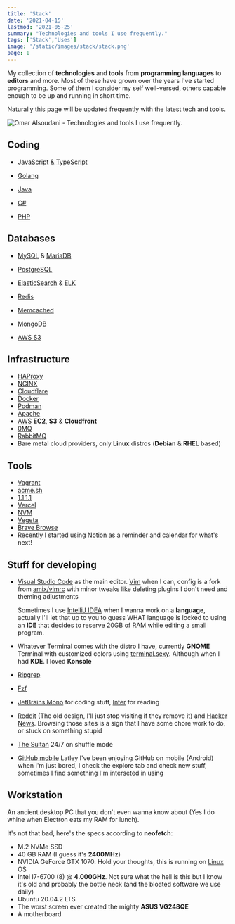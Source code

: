 ```yaml
---
title: 'Stack'
date: '2021-04-15'
lastmod: '2021-05-25'
summary: "Technologies and tools I use frequently."
tags: ['Stack','Uses']
image: '/static/images/stack/stack.png'
page: 1
---
```


My collection of **technologies** and **tools** from **programming languages** to **editors** and more. Most of these have grown over the years I've started programming. Some of them I consider my self well-versed, others capable enough to be up and running in short time.

Naturally this page will be updated frequently with the latest tech and tools.

![Omar Alsoudani - Technologies and tools I use frequently.](/static/images/writing/stack/stack.png)

## Coding

- [JavaScript](https://pbs.twimg.com/media/ChnulxvW0AEUs1J?format=jpg&name=large) & [TypeScript](https://www.typescriptlang.org/)
  
- [Golang](https://golang.org/)
  
- [Java](https://spring.io/projects/spring-boot)
  
- [C#](https://dotnet.microsoft.com/download/)
  
- [PHP](https://i.imgur.com/VgqoCKW.png)

## Databases

- [MySQL](https://www.mysql.com/) & [MariaDB](https://mariadb.org/)
  
- [PostgreSQL](https://www.postgresql.org/)
  
- [ElasticSearch](https://www.elastic.co/) & [ELK](https://www.elastic.co/what-is/elk-stack)
  
- [Redis](https://redis.io/)
  
- [Memcached](https://memcached.org/)
  
- [MongoDB](https://www.mongodb.com/)
  
- [AWS S3](https://aws.amazon.com/s3/)

## Infrastructure

- [HAProxy](https://www.haproxy.org/)
- [NGINX](https://nginx.org/)
- [Cloudflare](https://cloudflare.com/)
- [Docker](https://www.docker.com/)
- [Podman](https://podman.io/)
- [Apache](https://httpd.apache.org/)
- [AWS](https://aws.amazon.com/) **EC2**, **S3** & **Cloudfront**
- [0MQ](https://zeromq.org/)
- [RabbitMQ](https://www.rabbitmq.com/)
- Bare metal cloud providers, only **Linux** distros (**Debian** & **RHEL** based)

## Tools

- [Vagrant](https://www.vagrantup.com/)
- [acme.sh](https://github.com/acmesh-official/acme.sh/)
- [1.1.1.1](https://1.1.1.1/)
- [Vercel](https://vercel.com/)
- [NVM](https://github.com/nvm-sh/nvm/)
- [Vegeta](https://github.com/tsenart/vegeta)
- [Brave Browse](https://brave.com/)
- Recently I started using [Notion](https://www.notion.so/) as a reminder and calendar for what's next!

## Stuff for developing

- [Visual Studio Code](https://code.visualstudio.com/) as the main editor. [Vim](https://github.com/omaralsoudanii/vimrc/) when I can, config is a fork from [amix/vimrc](https://github.com/amix/vimrc/) with minor tweaks like deleting plugins I don't need and theming adjustments

  Sometimes I use [IntelliJ IDEA](https://www.jetbrains.com/idea/) when I wanna work on a **language**, actually I'll let that up to you to guess WHAT language is locked to using an **IDE** that decides to reserve 20GB of RAM while editing a small program.
  
- Whatever Terminal comes with the distro I have, currently **GNOME** Terminal with customized colors using [terminal.sexy](https://terminal.sexy). Although when I had **KDE**. I loved **Konsole**
  
- [Ripgrep](https://github.com/BurntSushi/ripgrep/)
  
- [Fzf](https://github.com/junegunn/fzf/)
  
- [JetBrains Mono](https://www.jetbrains.com/lp/mono/) for coding stuff, [Inter](https://rsms.me/inter/) for reading
  
- [Reddit](https://www.reddit.com/) (The old design, I'll just stop visiting if they remove it) and [Hacker News](https://news.ycombinator.com/). Browsing those sites is a sign that I have some chore work to do, or stuck on something stupid

- [The Sultan](https://www.youtube.com/channel/UCiYs0vL7tkkCK4yF_YhfyEQ/playlists) 24/7 on shuffle mode

- [GitHub mobile](https://github.com/mobile) Latley I've been enjoying GitHub on mobile (Android) when I'm just bored, I check the explore tab and check new stuff, sometimes I find something I'm interseted in using

## Workstation

An ancient desktop PC that you don't even wanna know about (Yes I do whine when Electron eats my RAM for lunch).

It's not that bad, here's the specs according to **neofetch**:

- M.2 NVMe SSD
- 40 GB RAM (I guess it's **2400MHz**)
- NVIDIA GeForce GTX 1070. Hold your thoughts, this is running on [Linux](https://mkreg.dev/static/images/writing/stack/linus-torvalds-middle-finger.jpg) OS
- Intel I7-6700 (8) @ **4.000GHz**. Not sure what the hell is this but I know it's old and probably the bottle neck (and the bloated software we use daily)
- Ubuntu 20.04.2 LTS
- The worst screen ever created the mighty **ASUS VG248QE**
- A motherboard